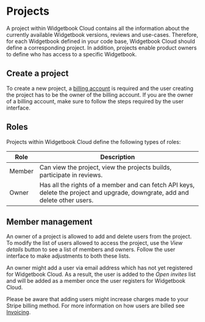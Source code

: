 # Projects

A project within Widgetbook Cloud contains all the information about the currently available Widgetbook versions, reviews and use-cases.
Therefore, for each Widgetbook defined in your code base, Widgetbook Cloud should define a corresponding project.
In addition, projects enable product owners to define who has access to a specific Widgetbook. 

## Create a project

To create a new project, a [billing account](/widgetbook-cloud/billing/#create-a-billing-account) is required and the user creating the project has to be the owner of the billing account.
If you are the owner of a billing account, make sure to follow the steps required by the user interface. 

## Roles

Projects within Widgetbook Cloud define the following types of roles:

| Role | Description |
| ---- | ---- |
| Member | Can view the project, view the projects builds, participate in reviews. |
| Owner | Has all the rights of a member and can fetch API keys, delete the project and upgrade, downgrate, add and delete other users. |
 
## Member management

An owner of a project is allowed to add and delete users from the project. 
To modify the list of users allowed to access the project, use the _View details_ button to see a list of members and owners.
Follow the user interface to make adjustments to both these lists.

An owner might add a user via email address which has not yet registered for Widgetbook Cloud.
As a result, the user is added to the _Open invites_ list and will be added as a member once the user registers for Widgetbook Cloud.

Please be aware that adding users might increase charges made to your Stripe billing method. For more information on how users are billed see [Invoicing](/widgetbook-cloud/billing/#Invoicing).